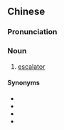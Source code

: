 {{also|自动扶梯}}
==Chinese==
{{zh-forms|s=自动扶梯|type=22}}

===Pronunciation===
{{zh-pron
|m=zìdòng fútī
|c=zi6 dung6 fu4 tai1
|cat=n
}}

===Noun===
{{zh-noun}}

# [[escalator]] {{gloss|mechanical device}}

====Synonyms====
* {{zh-l|升降階梯/升降阶梯|tr=shēngjiàngjiētī}}
* {{zh-l|自動電梯|tr=zìdòngdiàntī}}
* {{zh-l|自動鏈梯|tr=zìdòngliàntī}}
* {{zh-l|自動樓梯|tr=zìdònglóutī}}